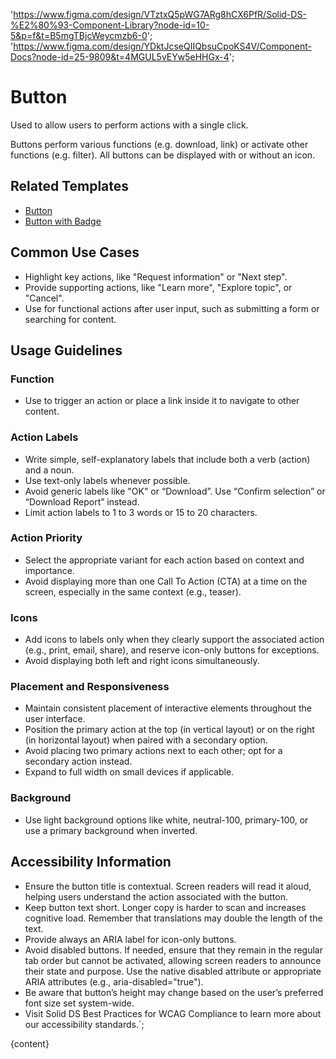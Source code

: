 

  'https://www.figma.com/design/VTztxQ5pWG7ARg8hCX6PfR/Solid-DS-%E2%80%93-Component-Library?node-id=10-5&p=f&t=B5mgTBjcWeycmzb6-0';
  'https://www.figma.com/design/YDktJcseQIIQbsuCpoKS4V/Component-Docs?node-id=25-9809&t=4MGUL5vEYw5eHHGx-4';

# Button

Used to allow users to perform actions with a single click.

Buttons perform various functions (e.g. download, link) or activate other functions (e.g. filter). All buttons can be displayed with or without an icon.

<DefaultStory />

<DocumentationLinks storybookLink="${storybookLink}" figmaLibrary="${figmaLibrary}" figmaDocs="${figmaDocs}" />

## Related Templates

- [Button](?path=/docs/templates-button--docs)
- [Button with Badge](?path=/docs/templates-badge--docs#button-with-badge)

## Common Use Cases

- Highlight key actions, like "Request information" or "Next step".
- Provide supporting actions, like "Learn more", "Explore topic", or "Cancel".
- Use for functional actions after user input, such as submitting a form or searching for content.

## Usage Guidelines

### Function

- Use to trigger an action or place a link inside it to navigate to other content.

### Action Labels

- Write simple, self-explanatory labels that include both a verb (action) and a noun.
- Use text-only labels whenever possible.
- Avoid generic labels like "OK" or “Download”. Use “Confirm selection” or “Download Report” instead.
- Limit action labels to 1 to 3 words or 15 to 20 characters.

### Action Priority

- Select the appropriate variant for each action based on context and importance.
- Avoid displaying more than one Call To Action (CTA) at a time on the screen, especially in the same context (e.g., teaser).

### Icons

- Add icons to labels only when they clearly support the associated action (e.g., print, email, share), and reserve icon-only buttons for exceptions.
- Avoid displaying both left and right icons simultaneously.

### Placement and Responsiveness

- Maintain consistent placement of interactive elements throughout the user interface.
- Position the primary action at the top (in vertical layout) or on the right (in horizontal layout) when paired with a secondary option.
- Avoid placing two primary actions next to each other; opt for a secondary action instead.
- Expand to full width on small devices if applicable.

### Background

- Use light background options like white, neutral-100, primary-100, or use a primary background when inverted.

## Accessibility Information

- Ensure the button title is contextual. Screen readers will read it aloud, helping users understand the action associated with the button.
- Keep button text short. Longer copy is harder to scan and increases cognitive load. Remember that translations may double the length of the text.
- Provide always an ARIA label for icon-only buttons.
- Avoid disabled buttons. If needed, ensure that they remain in the regular tab order but cannot be activated, allowing screen readers to announce their state and purpose. Use the native disabled attribute or appropriate ARIA attributes (e.g., aria-disabled="true").
- Be aware that button’s height may change based on the user’s preferred font size set system-wide.
- Visit <sd-link href="https://www.figma.com/design/YDktJcseQIIQbsuCpoKS4V/Component-Docs?node-id=10708-5011&t=Z1FxSGWkmXG5r5sw-4" target="_blank">Solid DS Best Practices for WCAG Compliance</sd-link> to learn more about our accessibility standards.`;

<Meta title="Components/sd-button/Overview" />

<OverviewFormatter story={ButtonStories.Default}>{content}</OverviewFormatter>
